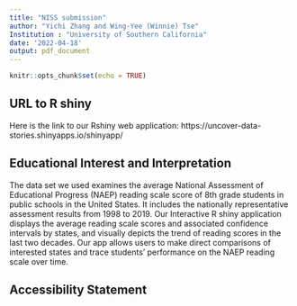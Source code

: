 ```yaml
---
title: "NISS submission"
author: "Yichi Zhang and Wing-Yee (Winnie) Tse"
Institution : "University of Southern California"
date: '2022-04-18'
output: pdf_document
---
```


```r
knitr::opts_chunk$set(echo = TRUE)
```

## URL to R shiny

Here is the link to our Rshiny web application: https://uncover-data-stories.shinyapps.io/shinyapp/

## Educational Interest and Interpretation

The data set we used examines the average National Assessment of Educational Progress (NAEP) reading scale score of 8th grade students in public schools in the United States. It includes the nationally representative assessment results from 1998 to 2019. Our Interactive R shiny application displays the average reading scale scores and associated confidence intervals by states, and visually depicts the trend of reading scores in the last two decades. Our app allows users to make direct comparisons of interested states and trace students' performance on the NAEP reading scale over time. 


## Accessibility Statement